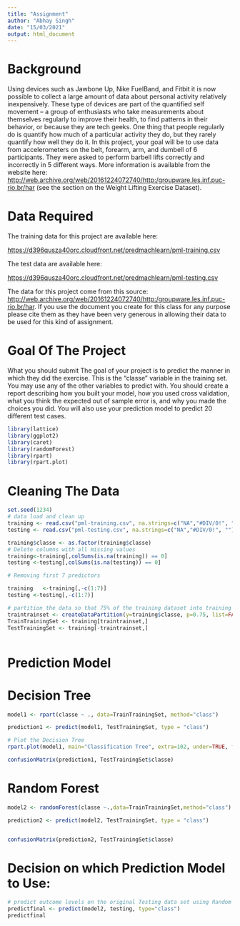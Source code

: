 ```yaml
---
title: "Assignment"
author: "Abhay Singh"
date: "15/03/2021"
output: html_document
---
```

# Background

Using devices such as Jawbone Up, Nike FuelBand, and Fitbit it is now possible to collect a large amount of data about personal activity relatively inexpensively. These type of devices are part of the quantified self movement – a group of enthusiasts who take measurements about themselves regularly to improve their health, to find patterns in their behavior, or because they are tech geeks. One thing that people regularly do is quantify how much of a particular activity they do, but they rarely quantify how well they do it. In this project, your goal will be to use data from accelerometers on the belt, forearm, arm, and dumbell of 6 participants. They were asked to perform barbell lifts correctly and incorrectly in 5 different ways. More information is available from the website here: [http://web.archive.org/web/20161224072740/http:/groupware.les.inf.puc-rio.br/har](http://web.archive.org/web/20161224072740/http:/groupware.les.inf.puc-rio.br/har) (see the section on the Weight Lifting Exercise Dataset).

# Data Required 

The training data for this project are available here:

[https://d396qusza40orc.cloudfront.net/predmachlearn/pml-training.csv](https://d396qusza40orc.cloudfront.net/predmachlearn/pml-training.csv)

The test data are available here:

[https://d396qusza40orc.cloudfront.net/predmachlearn/pml-testing.csv](https://d396qusza40orc.cloudfront.net/predmachlearn/pml-testing.csv)

The data for this project come from this source: [http://web.archive.org/web/20161224072740/http:/groupware.les.inf.puc-rio.br/har](http://web.archive.org/web/20161224072740/http:/groupware.les.inf.puc-rio.br/har). If you use the document you create for this class for any purpose please cite them as they have been very generous in allowing their data to be used for this kind of assignment.

# Goal Of The Project 

What you should submit
The goal of your project is to predict the manner in which they did the exercise. This is the "classe" variable in the training set. You may use any of the other variables to predict with. You should create a report describing how you built your model, how you used cross validation, what you think the expected out of sample error is, and why you made the choices you did. You will also use your prediction model to predict 20 different test cases.

```r
library(lattice)
library(ggplot2)
library(caret)
library(randomForest)
library(rpart)
library(rpart.plot)
```

# Cleaning The Data

```r

set.seed(1234)
# data load and clean up
training <- read.csv("pml-training.csv", na.strings=c("NA","#DIV/0!", ""))
testing <- read.csv("pml-testing.csv", na.strings=c("NA","#DIV/0!", ""))

training$classe <- as.factor(training$classe)
# Delete columns with all missing values
training<-training[,colSums(is.na(training)) == 0]
testing <-testing[,colSums(is.na(testing)) == 0]

# Removing first 7 predictors 

training   <-training[,-c(1:7)]
testing <-testing[,-c(1:7)]

# partition the data so that 75% of the training dataset into training and the remaining 25% to testing
traintrainset <- createDataPartition(y=training$classe, p=0.75, list=FALSE)
TrainTrainingSet <- training[traintrainset,] 
TestTrainingSet <- training[-traintrainset,]



```
# Prediction Model

# Decision Tree

```r
model1 <- rpart(classe ~ ., data=TrainTrainingSet, method="class")

prediction1 <- predict(model1, TestTrainingSet, type = "class")

# Plot the Decision Tree
rpart.plot(model1, main="Classification Tree", extra=102, under=TRUE, faclen=0)
```

```r
confusionMatrix(prediction1, TestTrainingSet$classe)
```

# Random Forest 

```r
model2 <- randomForest(classe ~.,data=TrainTrainingSet,method="class")

prediction2 <- predict(model2, TestTrainingSet, type = "class")


confusionMatrix(prediction2, TestTrainingSet$classe)
```

# Decision on which Prediction Model to Use:

```r
# predict outcome levels on the original Testing data set using Random Forest algorithm
predictfinal <- predict(model2, testing, type="class")
predictfinal
```